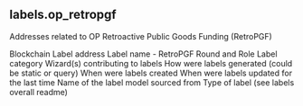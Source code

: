 ## labels.op_retropgf 
Addresses related to OP Retroactive Public Goods Funding (RetroPGF)

<ParamField path="blockchain">
Blockchain
</ParamField>
<ParamField path="address">
Label address
</ParamField>
<ParamField path="name">
Label name - RetroPGF Round and Role
</ParamField>
<ParamField path="category">
Label category
</ParamField>
<ParamField path="contributor">
Wizard(s) contributing to labels
</ParamField>
<ParamField path="source">
How were labels generated (could be static or query)
</ParamField>
<ParamField path="created_at">
When were labels created
</ParamField>
<ParamField path="updated_at">
When were labels updated for the last time
</ParamField>
<ParamField path="model_name">
Name of the label model sourced from
</ParamField>
<ParamField path="label_type">
Type of label (see labels overall readme)
</ParamField>
